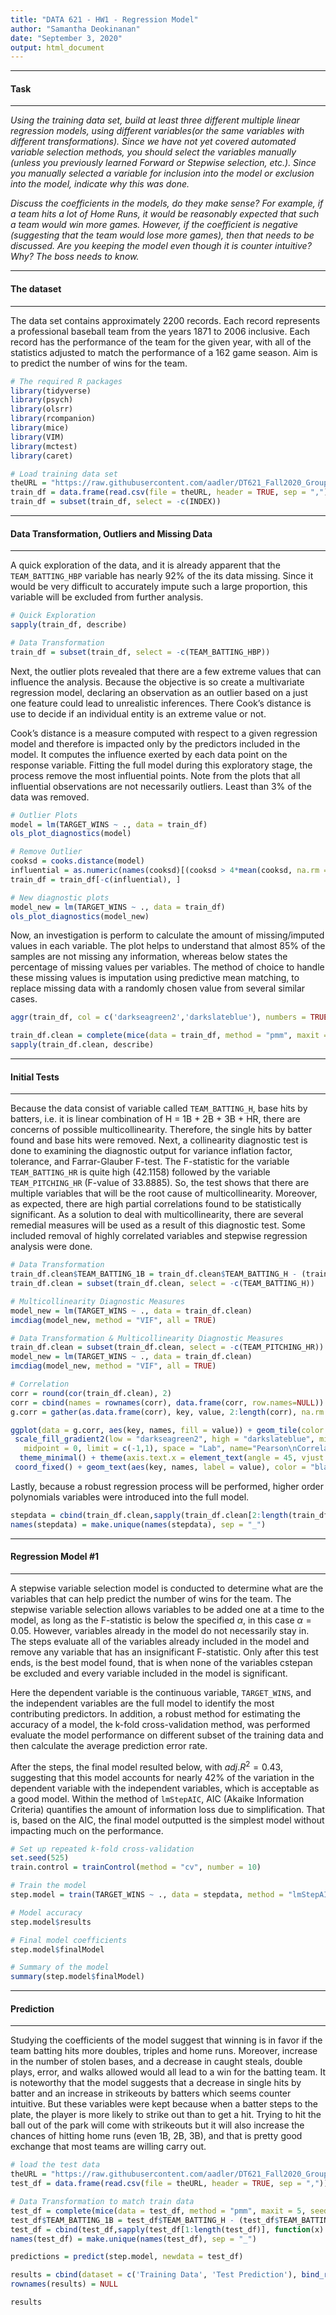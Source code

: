 ---
title: "DATA 621 - HW1 - Regression Model"
author: "Samantha Deokinanan"
date: "September 3, 2020"
output: html_document
---

***
#### Task
***

*Using the training data set, build at least three different multiple linear regression models, using different variables(or the same variables with different transformations). Since we have not yet covered automated variable selection methods, you should select the variables manually (unless you previously learned Forward or Stepwise selection, etc.). Since you manually selected a variable for inclusion into the model or exclusion into the model, indicate why this was done.*

*Discuss the coefficients in the models, do they make sense? For example, if a team hits a lot of Home Runs, it would be reasonably expected that such a team would win more games. However, if the coefficient is negative (suggesting that the team would lose more games), then that needs to be discussed. Are you keeping the model even though it is counter intuitive? Why? The boss needs to know.*

***
#### The dataset
***

The data set contains approximately 2200 records. Each record represents a professional baseball team from the years 1871 to 2006 inclusive. Each record has the performance of the team for the given year, with all of the statistics adjusted to match the performance of a 162 game season. Aim is to predict the number of wins for the team.

```{r message=FALSE, warning=FALSE}
# The required R packages
library(tidyverse)
library(psych)
library(olsrr)
library(rcompanion)
library(mice)
library(VIM)
library(mctest)
library(caret)

# Load training data set
theURL = "https://raw.githubusercontent.com/aadler/DT621_Fall2020_Group2/master/HW1/data/moneyball-training-data.csv"
train_df = data.frame(read.csv(file = theURL, header = TRUE, sep = ","))
train_df = subset(train_df, select = -c(INDEX))
```


***
#### Data Transformation, Outliers and Missing Data
***

A quick exploration of the data, and it is already apparent that the `TEAM_BATTING_HBP` variable has nearly 92% of the its data missing. Since it would be very difficult to accurately impute such a large proportion, this variable will be excluded from further analysis. 

```{r}
# Quick Exploration
sapply(train_df, describe)

# Data Transformation
train_df = subset(train_df, select = -c(TEAM_BATTING_HBP))
```

Next, the outlier plots revealed that there are a few extreme values that can influence the analysis. Because the objective is so create a multivariate regression model, declaring an observation as an outlier based on a just one feature could lead to unrealistic inferences. There Cook's distance is use to decide if an individual entity is an extreme value or not.

Cook’s distance is a measure computed with respect to a given regression model and therefore is impacted only by the predictors included in the model. It computes the influence exerted by each data point on the response variable. Fitting the full model during this exploratory stage, the process remove the most influential points. Note from the plots that all influential observations are not necessarily outliers. Least than 3% of the data was removed.

```{r}
# Outlier Plots
model = lm(TARGET_WINS ~ ., data = train_df)
ols_plot_diagnostics(model)

# Remove Outlier
cooksd = cooks.distance(model)
influential = as.numeric(names(cooksd)[(cooksd > 4*mean(cooksd, na.rm = TRUE))])
train_df = train_df[-c(influential), ]

# New diagnostic plots
model_new = lm(TARGET_WINS ~ ., data = train_df)
ols_plot_diagnostics(model_new)
```

Now, an investigation is perform to calculate the amount of missing/imputed values in each variable. The plot helps to understand that almost 85% of the samples are not missing any information, whereas below states the percentage of missing values per variables. The method of choice to handle these missing values is imputation using predictive mean matching, to replace missing data with a randomly chosen value from several similar cases.

```{r}
aggr(train_df, col = c('darkseagreen2','darkslateblue'), numbers = TRUE, sortVars = TRUE, oma = c(10,5,5,3), labels = names(train_df), cex.axis = 0.8, gap = 3, axes = TRUE, Prop = TRUE, ylab = c("Proportion of Missing Data", "Combination"))

train_df.clean = complete(mice(data = train_df, method = "pmm", maxit = 5, seed = 525, print = FALSE), 3)
sapply(train_df.clean, describe)
```

***
#### Initial Tests 
***

Because the data consist of variable called `TEAM_BATTING_H`, base hits by batters, i.e. it is linear combination of H = 1B + 2B + 3B + HR, there are concerns of possible multicollinearity. Therefore, the single hits by batter found and base hits were removed. Next, a collinearity diagnostic test is done to examining the diagnostic output for variance inflation factor, tolerance, and Farrar-Glauber F-test. The F-statistic for the variable `TEAM_BATTING_HR` is quite high (42.1158) followed by the variable `TEAM_PITCHING_HR` (F-value of 33.8885). So, the test shows that there are multiple variables that will be the root cause of multicollinearity. Moreover, as expected, there are high partial correlations found to be statistically significant. As a solution to deal with multicollinearity, there are several remedial measures will be used as a result of this diagnostic test. Some included removal of highly correlated variables and stepwise regression analysis were done.

```{r}
# Data Transformation
train_df.clean$TEAM_BATTING_1B = train_df.clean$TEAM_BATTING_H - (train_df.clean$TEAM_BATTING_2B + train_df.clean$TEAM_BATTING_3B + train_df.clean$TEAM_BATTING_HR)
train_df.clean = subset(train_df.clean, select = -c(TEAM_BATTING_H))

# Multicollinearity Diagnostic Measures
model_new = lm(TARGET_WINS ~ ., data = train_df.clean)
imcdiag(model_new, method = "VIF", all = TRUE)

# Data Transformation & Multicollinearity Diagnostic Measures
train_df.clean = subset(train_df.clean, select = -c(TEAM_PITCHING_HR))
model_new = lm(TARGET_WINS ~ ., data = train_df.clean)
imcdiag(model_new, method = "VIF", all = TRUE)
```

```{r, fig.width=7, fig.height=9}
# Correlation
corr = round(cor(train_df.clean), 2)
corr = cbind(names = rownames(corr), data.frame(corr, row.names=NULL))
g.corr = gather(as.data.frame(corr), key, value, 2:length(corr), na.rm = TRUE)

ggplot(data = g.corr, aes(key, names, fill = value)) + geom_tile(color = "white") +
 scale_fill_gradient2(low = "darkseagreen2", high = "darkslateblue", mid = "white", 
   midpoint = 0, limit = c(-1,1), space = "Lab", name="Pearson\nCorrelation") +
  theme_minimal() + theme(axis.text.x = element_text(angle = 45, vjust = 1, size = 12, hjust = 1)) +
 coord_fixed() + geom_text(aes(key, names, label = value), color = "black", size = 3) 
```

Lastly, because a robust regression process will be performed, higher order polynomials variables were introduced into the full model.

```{r}
stepdata = cbind(train_df.clean,sapply(train_df.clean[2:length(train_df.clean)], function(x) x^2))
names(stepdata) = make.unique(names(stepdata), sep = "_")
```

***
#### Regression Model #1
***

A stepwise variable selection model is conducted to determine what are the variables that can help predict the number of wins for the team. The stepwise variable selection allows variables to be added one at a time to the model, as long as the F-statistic is below the specified $\alpha$, in this case $\alpha = 0.05$. However, variables already in the model do not necessarily stay in. The steps evaluate all of the variables already included in the model and remove any variable that has an insignificant F-statistic. Only after this test ends, is the best model found, that is when none of the variables cstepan be excluded and every variable included in the model is significant. 

Here the dependent variable is the continuous variable, `TARGET_WINS`, and the independent variables are the full model to identify the most contributing predictors. In addition, a robust method for estimating the accuracy of a model, the k-fold cross-validation method, was performed evaluate the model performance on different subset of the training data and then calculate the average prediction error rate. 

After the steps, the final model resulted below, with $adj. R^2 = 0.43$, suggesting that this model accounts for nearly 42% of the variation in the dependent variable with the independent variables, which is acceptable as a good model. Within the method of `lmStepAIC`, AIC (Akaike Information Criteria) quantifies the amount of information loss due to simplification. That is, based on the AIC, the final model outputted is the simplest model without impacting much on the performance. 

```{r  message=FALSE, warning=FALSE, paged.print=FALSE}
# Set up repeated k-fold cross-validation
set.seed(525)
train.control = trainControl(method = "cv", number = 10)

# Train the model
step.model = train(TARGET_WINS ~ ., data = stepdata, method = "lmStepAIC", trControl = train.control, trace = FALSE)

# Model accuracy
step.model$results

# Final model coefficients
step.model$finalModel

# Summary of the model
summary(step.model$finalModel)
```

***
#### Prediction
***

Studying the coefficients of the model suggest that winning is in favor if the team batting hits more doubles, triples and home runs. Moreover, increase in the number of stolen bases, and a decrease in caught steals, double plays, error, and walks allowed would all lead to a win for the batting team. It is noteworthy that the model suggests that a decrease in single hits by batter and an increase in strikeouts by batters which seems counter intuitive. But these variables were kept because when a batter steps to the plate, the player is more likely to strike out than to get a hit. Trying to hit the ball out of the park will come with strikeouts but it will also increase the chances of hitting home runs (even 1B, 2B, 3B), and that is pretty good exchange that most teams are willing carry out.

```{r message=FALSE, warning=FALSE}
# load the test data
theURL = "https://raw.githubusercontent.com/aadler/DT621_Fall2020_Group2/master/HW1/data/moneyball-evaluation-data.csv"
test_df = data.frame(read.csv(file = theURL, header = TRUE, sep = ","))

# Data Transformation to match train data
test_df = complete(mice(data = test_df, method = "pmm", maxit = 5, seed = 525, print = FALSE), 3)
test_df$TEAM_BATTING_1B = test_df$TEAM_BATTING_H - (test_df$TEAM_BATTING_2B + test_df$TEAM_BATTING_3B + test_df$TEAM_BATTING_HR)
test_df = cbind(test_df,sapply(test_df[1:length(test_df)], function(x) x^2))
names(test_df) = make.unique(names(test_df), sep = "_")

predictions = predict(step.model, newdata = test_df)

results = cbind(dataset = c('Training Data', 'Test Prediction'), bind_rows(describe(train_df$TARGET_WINS), describe(predictions))) 
rownames(results) = NULL

results
```

